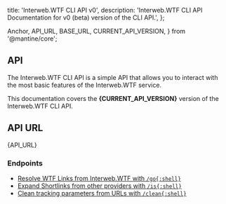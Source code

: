   title: 'Interweb.WTF CLI API v0',
  description:
    'Interweb.WTF CLI API Documentation for v0 (beta) version of the CLI API.',
};

  Anchor,
  API_URL,
  BASE_URL,
  CURRENT_API_VERSION,
} from '@mantine/core';

## API

The Interweb.WTF CLI API is a simple API that allows you to interact with the most basic
features of the Interweb.WTF service.

This documentation covers the **{CURRENT_API_VERSION}** version of the Interweb.WTF CLI API.

<ApiBetaNotice />

## API URL

<CodeBlock lang="shell">{API_URL}</CodeBlock>

### Endpoints

- [Resolve WTF Links from Interweb.WTF with `/go{:shell}`](/docs/cli/v0/go)
- [Expand Shortlinks from other providers with `/is{:shell}`](/docs/cli/v0/is)
- [Clean tracking parameters from URLs with `/clean{:shell}`](/docs/cli/v0/clean)
